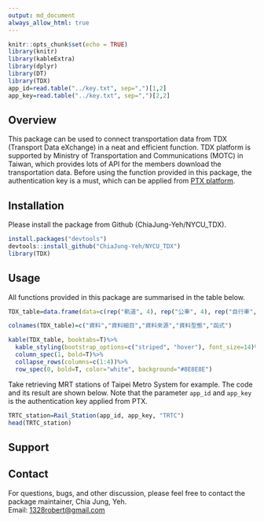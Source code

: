 ```yaml
---
output: md_document
always_allow_html: true
---
```


```r
knitr::opts_chunk$set(echo = TRUE)
library(knitr)
library(kableExtra)
library(dplyr)
library(DT)
library(TDX)
app_id=read.table("../key.txt", sep=",")[1,2]
app_key=read.table("../key.txt", sep=",")[2,2]
```

## Overview

This package can be used to connect transportation data from TDX (Transport Data eXchange) in a neat and efficient function. TDX platform is supported by Ministry of Transportation and Communications (MOTC) in Taiwan, which provides lots of API for the members download the transportation data. Before using the function provided in this package, the authentication key is a must, which can be applied from [PTX platform](https://ptx.transportdata.tw/PTX/Management/AccountApply).  


## Installation

Please install the package from Github (ChiaJung-Yeh/NYCU_TDX).  

```r
install.packages("devtools")
devtools::install_github("ChiaJung-Yeh/NYCU_TDX")
library(TDX)
```


## Usage

All functions provided in this package are summarised in the table below.  

```r
TDX_table=data.frame(data=c(rep("軌道", 4), rep("公車", 4), rep("自行車", 2), "航空", "觀光景點", "道路路網", "地理編碼"), type=c("軌道站點","軌道路線站點","軌道路線線型","軌道班表","公車站點","公車路線","公車路線線型","公車班表","公共自行車站點","自行車路網","航空班表","觀光景點點位","道路路網線型","地理編碼服務"), source=c(rep("PTX", 12), rep("GIS-T", 2)), class=c(rep("點", 2),"線","文字","點","文字","線","文字","點","線","文字","點","線","點"), functiona=c("`Rail_Shape()`", "`Rail_Station()`", "`Rail_StationOfLine()`", "Rail_TimeTable()", "Bus_StopOfRoute()", "Bus_Route()", "Bus_Shape()", "Bus_Schedule()", "Bike_Station()", "Bike_Shape()","Air_Schedule()","ScenicSpot()","Road_Network()","`Geocoding()`"))

colnames(TDX_table)=c("資料","資料細目","資料來源","資料型態","函式")

kable(TDX_table, booktabs=T)%>%
  kable_styling(bootstrap_options=c("striped", "hover"), font_size=14)%>%
  column_spec(1, bold=T)%>%
  collapse_rows(columns=c(1:4))%>%
  row_spec(0, bold=T, color="white", background="#8E8E8E")
```

Take retrieving MRT stations of Taipei Metro System for example. The code and its result are shown below. Note that the parameter `app_id` and `app_key` is the authentication key applied from PTX.  

```r
TRTC_station=Rail_Station(app_id, app_key, "TRTC")
head(TRTC_station)
```

## Support



## Contact

For questions, bugs, and other discussion, please feel free to contact the package maintainer, Chia Jung, Yeh.  
Email: <a href="mailto:1328robert@gmail.com"><u>1328robert@gmail.com</u></a>








